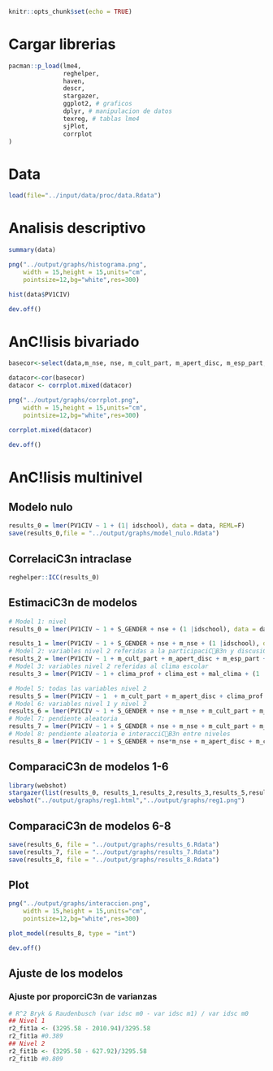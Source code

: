 
```r
knitr::opts_chunk$set(echo = TRUE)
```

# Cargar librerias
```r
pacman::p_load(lme4,
               reghelper,
               haven,
               descr,
               stargazer,
               ggplot2, # graficos
               dplyr, # manipulacion de datos
               texreg, # tablas lme4
               sjPlot,
               corrplot
)
```

# Data
```r
load(file="../input/data/proc/data.Rdata")
```

# Analisis descriptivo
```r
summary(data)
```

```r
png("../output/graphs/histograma.png",
    width = 15,height = 15,units="cm",
    pointsize=12,bg="white",res=300)

hist(data$PV1CIV)

dev.off()

```

# AnC!lisis bivariado 
```r
basecor<-select(data,m_nse, nse, m_cult_part, m_apert_disc, m_esp_part,m_nse, PV1CIV)

datacor<-cor(basecor)
datacor <- corrplot.mixed(datacor)

png("../output/graphs/corrplot.png",
    width = 15,height = 15,units="cm",
    pointsize=12,bg="white",res=300)

corrplot.mixed(datacor)

dev.off()
```

# AnC!lisis multinivel
## Modelo nulo  
```r
results_0 = lmer(PV1CIV ~ 1 + (1| idschool), data = data, REML=F)
save(results_0,file = "../output/graphs/model_nulo.Rdata") 
```

## CorrelaciC3n intraclase  
```r
reghelper::ICC(results_0)
```

## EstimaciC3n de modelos
```r
# Model 1: nivel 
results_0 = lmer(PV1CIV ~ 1 + S_GENDER + nse + (1 |idschool), data = data, REML=F)

results_1 = lmer(PV1CIV ~ 1 + S_GENDER + nse + m_nse + (1 |idschool), data = data, REML=F)
# Model 2: variables nivel 2 referidas a la participaciCB3n y discusiCB3n  
results_2 = lmer(PV1CIV ~ 1 + m_cult_part + m_apert_disc + m_esp_part + (1 | idschool), data = data, REML=F)
# Model 3: variables nivel 2 referidas al clima escolar  
results_3 = lmer(PV1CIV ~ 1 + clima_prof + clima_est + mal_clima + (1 | idschool), data = data, REML=F)

# Model 5: todas las variables nivel 2  
results_5 = lmer(PV1CIV ~ 1  + m_cult_part + m_apert_disc + clima_prof + clima_est + mal_clima + m_esp_part + (1 | idschool), data = data, REML=F)
# Model 6: variables nivel 1 y nivel 2  
results_6 = lmer(PV1CIV ~ 1 + S_GENDER + nse + m_nse + m_cult_part + m_apert_disc + clima_prof + clima_est + mal_clima + m_esp_part + (1 | idschool), data = data, REML=F)
# Model 7: pendiente aleatoria  
results_7 = lmer(PV1CIV ~ 1 + S_GENDER + nse + m_nse + m_cult_part + m_apert_disc + clima_prof + clima_est + mal_clima + m_esp_part + (1 + nse | idschool), data = data, REML=F)
# Model 8: pendiente aleatoria e interacciCB3n entre niveles  
results_8 = lmer(PV1CIV ~ 1 + S_GENDER + nse*m_nse + m_apert_disc + m_cult_part + m_nse + clima_prof + clima_est + mal_clima + m_esp_part + (1 + nse | idschool), data = data, REML=F)
```

## ComparaciC3n de modelos 1-6
```r
library(webshot)
stargazer(list(results_0, results_1,results_2,results_3,results_5,results_6), type="html", out = "../output/graphs/reg1.html")
webshot("../output/graphs/reg1.html","../output/graphs/reg1.png")
```

## ComparaciC3n de modelos 6-8
```r
save(results_6, file = "../output/graphs/results_6.Rdata")
save(results_7, file = "../output/graphs/results_7.Rdata")
save(results_8, file = "../output/graphs/results_8.Rdata")

```

## Plot
```r

png("../output/graphs/interaccion.png",
    width = 15,height = 15,units="cm",
    pointsize=12,bg="white",res=300)

plot_model(results_8, type = "int")

dev.off()
```

## Ajuste de los modelos   
### Ajuste por proporciC3n de varianzas   
```r
# R^2 Bryk & Raudenbusch (var idsc m0 - var idsc m1) / var idsc m0  
## Nivel 1  
r2_fit1a <- (3295.58 - 2010.94)/3295.58
r2_fit1a #0.389
## Nivel 2  
r2_fit1b <- (3295.58 - 627.92)/3295.58
r2_fit1b #0.809
```